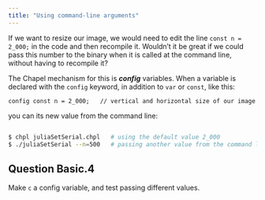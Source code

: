```yaml
---
title: "Using command-line arguments"
---
```


If we want to resize our image, we would need to edit the line `const n = 2_000;` in the code and then
recompile it. Wouldn't it be great if we could pass this number to the binary when it is called at the command
line, without having to recompile it?

The Chapel mechanism for this is **_config_** variables. When a variable is declared with the `config`
keyword, in addition to `var` or `const`, like this:

```chpl
config const n = 2_000;   // vertical and horizontal size of our image
```

you can its new value from the command line:

```sh
```
```sh
$ chpl juliaSetSerial.chpl   # using the default value 2_000
$ ./juliaSetSerial --n=500   # passing another value from the command line
```



::: {.callout-caution collapse="true"}
## Question Basic.4
Make `c` a config variable, and test passing different values.
:::






<!-- From the last run of our code, we can see that 500 iterations is not enough to get to a _steady state_ (a -->
<!-- state where the difference in temperature does not vary too much, i.e. `delta`<`tolerance`). Now, if we want -->
<!-- to change the number of iterations we would need to modify `niter` in the code, and compile it again. What if -->
<!-- we want to change the number of rows and columns in our grid to have more precision, or if we want to see the -->
<!-- evolution of the temperature at a different point (iout,jout)? The answer would be the same, modify the code -->
<!-- and compile it again! -->

<!-- No need to say that this would be very tedious and inefficient. 

<!-- ```chpl -->
<!-- Temperature at iteration 0: 25.0 -->
<!-- Temperature at iteration 20: 2.0859 -->
<!-- ... -->
<!-- Temperature at iteration 2980: 0.793969 -->
<!-- Temperature at iteration 3000: 0.793947 -->
<!-- Final temperature at the desired position after 3000 iterations is: 0.793947 -->
<!-- The greatest difference in temperatures between the last two iterations was: 0.00142546 -->
<!-- ``` -->
